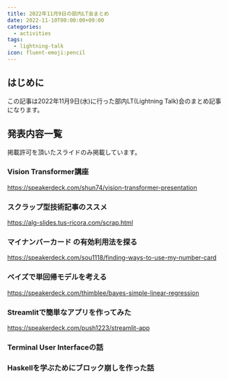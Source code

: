 ```yaml
---
title: 2022年11月9日の部内LT会まとめ
date: 2022-11-10T00:00:00+09:00
categories:
  - activities
tags:
  - lightning-talk
icon: fluent-emoji:pencil
---
```


## はじめに

この記事は2022年11月9日(水)に行った部内LT(Lightning Talk)会のまとめ記事になります。

## 発表内容一覧

掲載許可を頂いたスライドのみ掲載しています。

### Vision Transformer講座

https://speakerdeck.com/shun74/vision-transformer-presentation

### スクラップ型技術記事のススメ

https://alg-slides.tus-ricora.com/scrap.html

### マイナンバーカード の有効利用法を探る

https://speakerdeck.com/sou1118/finding-ways-to-use-my-number-card

### ベイズで単回帰モデルを考える

https://speakerdeck.com/thimblee/bayes-simple-linear-regression

### Streamlitで簡単なアプリを作ってみた

https://speakerdeck.com/push1223/streamlit-app

### Terminal User Interfaceの話

### Haskellを学ぶためにブロック崩しを作った話
